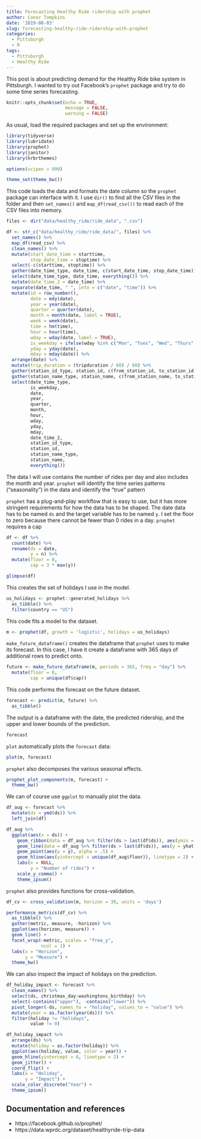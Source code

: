 ```yaml
---
title: Forecasting Healthy Ride ridership with prophet
author: Conor Tompkins
date: '2019-08-03'
slug: forecasting-healthy-ride-ridership-with-prophet
categories:
  - Pittsburgh
  - R
tags:
  - Pittsburgh
  - Healthy Ride
---
```

This post is about predicting demand for the Healthy Ride bike system in Pittsburgh. I wanted to try out Facebook's `prophet` package and try to do some time series forecasting.
```r
knitr::opts_chunk$set(echo = TRUE,
                      message = FALSE,
                      warning = FALSE)
```

As usual, load the required packages and set up the environment:
```r
library(tidyverse)
library(lubridate)
library(prophet)
library(janitor)
library(hrbrthemes)

options(scipen = 999)

theme_set(theme_bw())
```

This code loads the data and formats the date column so the `prophet` package can interface with it. I use `dir()` to find all the CSV files in  the folder and then `set_names()` and `map_df(read_csv())` to read each of the CSV files into memory.
```r
files <- dir("data/healthy_ride/ride_data", ".csv")

df <- str_c("data/healthy_ride/ride_data/", files) %>% 
  set_names() %>% 
  map_df(read_csv) %>% 
  clean_names() %>% 
  mutate(start_date_time = starttime,
         stop_date_time = stoptime) %>%
  select(-c(starttime, stoptime)) %>% 
  gather(date_time_type, date_time, c(start_date_time, stop_date_time)) %>% 
  select(date_time_type, date_time, everything()) %>% 
  mutate(date_time_2 = date_time) %>% 
  separate(date_time, " ", into = c("date", "time")) %>% 
  mutate(id = row_number(),
         date = mdy(date),
         year = year(date),
         quarter = quarter(date),
         month = month(date, label = TRUE),
         week = week(date),
         time = hm(time), 
         hour = hour(time),
         wday = wday(date, label = TRUE),
         is_weekday = ifelse(wday %in% c("Mon", "Tues", "Wed", "Thurs", "Fri"), "weekday", "weekend"),
         yday = yday(date),
         mday = mday(date)) %>% 
  arrange(date) %>% 
  mutate(trip_duration = (tripduration / 60) / 60) %>% 
  gather(station_id_type, station_id, c(from_station_id, to_station_id)) %>% 
  gather(station_name_type, station_name, c(from_station_name, to_station_name)) %>% 
  select(date_time_type, 
         is_weekday, 
         date, 
         year,
         quarter,
         month,
         hour,
         wday,
         yday,
         mday,
         date_time_2, 
         station_id_type, 
         station_id, 
         station_name_type,
         station_name,
         everything())
```

The data I will use contains the number of rides per day and also includes the month and year. `prophet` will identify the time series patterns ("seasonality") in the data and identify the "true" pattern

`prophet` has a plug-and-play workflow that is easy to use, but it has more stringent requirements for how the data has to be shaped. The date data has to be named `ds` and the target variable has to be named `y`. I set the floor to zero because there cannot be fewer than 0 rides in a day. `prophet` requires a cap
```r
df <- df %>% 
  count(date) %>% 
  rename(ds = date,
         y = n) %>% 
  mutate(floor = 0,
         cap = 3 * max(y))
```

```r
glimpse(df)
```

This creates the set of holidays I use in the model.
```r
us_holidays <- prophet::generated_holidays %>% 
  as_tibble() %>% 
  filter(country == "US")
```

This code fits a model to the dataset.
```r
m <- prophet(df, growth = 'logistic', holidays = us_holidays)
```

`make_future_dataframe()` creates the dataframe that `prophet` uses to make its forecast. In this case, I have it create a dataframe with 365 days of additional rows to predict onto.
```r
future <- make_future_dataframe(m, periods = 365, freq = "day") %>% 
  mutate(floor = 0,
         cap = unique(df$cap))
```

This code performs the forecast on the future dataset.
```r
forecast <- predict(m, future) %>% 
  as_tibble()
```

The output is a dataframe with the date, the predicted ridership, and the upper and lower bounds of the prediction.
```r
forecast
```

`plot` automatically plots the `forecast` data:
```r
plot(m, forecast)
```

`prophet` also decomposes the various seasonal effects.
```r
prophet_plot_components(m, forecast) + 
  theme_bw()
```

We can of course use `ggplot` to manually plot the data.
```r
df_aug <- forecast %>% 
  mutate(ds = ymd(ds)) %>% 
  left_join(df)

df_aug %>% 
  ggplot(aes(x = ds)) +
    geom_ribbon(data = df_aug %>% filter(ds > last(df$ds)), aes(ymin = yhat_lower, ymax = yhat_upper), alpha = .2, fill = "blue") +
    geom_line(data = df_aug %>% filter(ds > last(df$ds)), aes(y = yhat), color = "blue") +
    geom_point(aes(y = y), alpha = .5) +
    geom_hline(aes(yintercept = unique(df_aug$floor)), linetype = 2) +
    labs(x = NULL,
         y = "Number of rides") +
    scale_y_comma() +
    theme_ipsum()
```

`prophet` also provides functions for cross-validation.
```r
df_cv <- cross_validation(m, horizon = 30, units = 'days')

performance_metrics(df_cv) %>% 
  as_tibble() %>% 
  gather(metric, measure, -horizon) %>% 
  ggplot(aes(horizon, measure)) +
  geom_line() +
  facet_wrap(~metric, scales = "free_y",
             ncol = 1) +
  labs(x = "Horizon",
       y = "Measure") +
  theme_bw()
```

We can also inspect the impact of holidays on the prediction.
```r
df_holiday_impact <- forecast %>% 
  clean_names() %>% 
  select(ds, christmas_day:washingtons_birthday) %>% 
  select(-contains("upper"), -contains("lower")) %>% 
  pivot_longer(-ds, names_to = "holiday", values_to = "value") %>% 
  mutate(year = as.factor(year(ds))) %>% 
  filter(holiday != "holidays",
         value != 0)

df_holiday_impact %>% 
  arrange(ds) %>% 
  mutate(holiday = as.factor(holiday)) %>% 
  ggplot(aes(holiday, value, color = year)) +
  geom_hline(yintercept = 0, linetype = 2) +
  geom_jitter() +
  coord_flip() +
  labs(x = "Holiday",
       y = "Impact") +
  scale_color_discrete("Year") +
  theme_ipsum()
```

## Documentation and references

* https://facebook.github.io/prophet/
* https://data.wprdc.org/dataset/healthyride-trip-data